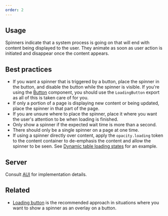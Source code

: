 ```yaml
---
order: 2
---
```


## Usage

Spinners indicate that a system process is going on that will end with content being displayed to the user. They animate as soon as user action is initiated and disappear once the content appears.

## Best practices

- If you want a spinner that is triggered by a button, place the spinner in the button, and disable the button while the spinner is visible. If you're using the [Button](/components/button/) component, you should use the `LoadingButton` export as all of this is taken care of for you.
- If only a portion of a page is displaying new content or being updated, place the spinner in that part of the page.
- If you are unsure where to place the spinner, place it where you want the user's attention to be when loading is finished.
- Only show a spinner if the expected wait time is more than a second.
- There should only be a single spinner on a page at one time.
- If using a spinner directly over content, apply the `opacity.loading` token to the content container to de-emphasis the content and allow the spinner to be seen. See [Dynamic table loading states](/components/dynamic-table/examples#loading-states) for an example.

## Server

Consult [AUI](https://docs.atlassian.com/aui/latest/docs/spinner.html) for implementation details.

## Related

- [Loading button](/components/button/examples#loading-button) is the recommended approach in situations where you want to show a spinner as an overlay on a button.
